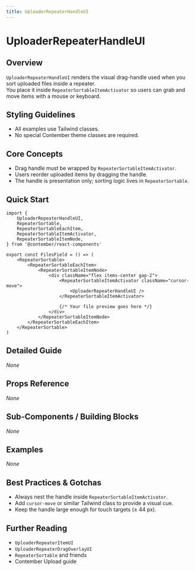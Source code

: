 ```yaml
---
title: UploaderRepeaterHandleUI
---
```


<!-- Edited by human: false -->
<!-- Examples count: 0 -->
<!-- Source examples: 0 -->
<!-- Playground examples: 0 -->
<!-- External examples: 0 -->
<!-- Import examples: 0 -->

# UploaderRepeaterHandleUI

## Overview
`UploaderRepeaterHandleUI` renders the visual drag-handle used when you sort uploaded files inside a repeater.  
You place it inside `RepeaterSortableItemActivator` so users can grab and move items with a mouse or keyboard.

## Styling Guidelines
* All examples use Tailwind classes.  
* No special Contember theme classes are required.

## Core Concepts
* Drag handle must be wrapped by `RepeaterSortableItemActivator`.
* Users reorder uploaded items by dragging the handle.
* The handle is presentation only; sorting logic lives in `RepeaterSortable`.

## Quick Start
```tsx
import {
	UploaderRepeaterHandleUI,
	RepeaterSortable,
	RepeaterSortableEachItem,
	RepeaterSortableItemActivator,
	RepeaterSortableItemNode,
} from '@contember/react-components'

export const FilesField = () => (
	<RepeaterSortable>
		<RepeaterSortableEachItem>
			<RepeaterSortableItemNode>
				<div className="flex items-center gap-2">
					<RepeaterSortableItemActivator className="cursor-move">
						<UploaderRepeaterHandleUI />
					</RepeaterSortableItemActivator>

					{/* Your file preview goes here */}
				</div>
			</RepeaterSortableItemNode>
		</RepeaterSortableEachItem>
	</RepeaterSortable>
)
```

## Detailed Guide
_None_

## Props Reference
_None_

## Sub-Components / Building Blocks
_None_

## Examples
_None_

## Best Practices & Gotchas
* Always nest the handle inside `RepeaterSortableItemActivator`.
* Add `cursor-move` or similar Tailwind class to provide a visual cue.
* Keep the handle large enough for touch targets (≥ 44 px).

## Further Reading
* `UploaderRepeaterItemUI`
* `UploaderRepeaterDragOverlayUI`
* `RepeaterSortable` and friends  
* Contember Upload guide

<!-- End of Generated Documentation -->
